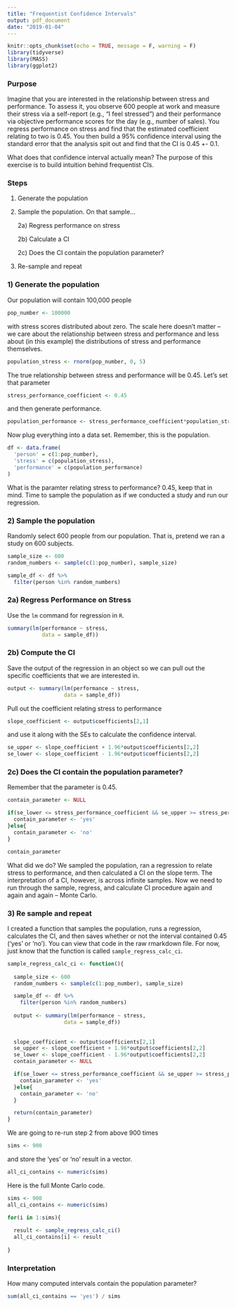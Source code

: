 ```yaml
---
title: "Frequentist Confidence Intervals"
output: pdf_document
date: "2019-01-04"
---
```


```r
knitr::opts_chunk$set(echo = TRUE, message = F, warning = F)
library(tidyverse)
library(MASS)
library(ggplot2)
```

### Purpose 

Imagine that you are interested in the relationship between stress and performance. To assess it, you observe 600 people at work and measure their stress via a self-report (e.g., "I feel stressed") and their performance via objective performance scores for the day (e.g., number of sales). You regress performance on stress and find that the estimated coefficient relating to two is 0.45. You then build a 95% confidence interval using the standard error that the analysis spit out and find that the CI is 0.45 +- 0.1. 

What does that confidence interval actually mean? The purpose of this exercise is to build intuition behind frequentist CIs.

### Steps

1) Generate the population 

2) Sample the population. On that sample...

    2a) Regress performance on stress
    
    2b) Calculate a CI
    
    2c) Does the CI contain the population parameter?
    
3) Re-sample and repeat

### 1) Generate the population

Our population will contain 100,000 people

```r
pop_number <- 100000
```

\noindent with stress scores distributed about zero. The scale here doesn't matter -- we care about the relationship between stress and performance and less about (in this example) the distributions of stress and performance themselves.

```r
population_stress <- rnorm(pop_number, 0, 5)
```

The true relationship between stress and performance will be 0.45. Let's set that parameter

```r
stress_performance_coefficient <- 0.45
```

\noindent and then generate performance.

```r

population_performance <- stress_performance_coefficient*population_stress + rnorm(pop_number, 0, 1)

```

Now plug everything into a data set. Remember, this is the population.

```r
df <- data.frame(
  'person' = c(1:pop_number),
  'stress' = c(population_stress),
  'performance' = c(population_performance)
)

```

What is the paramter relating stress to performance? 0.45, keep that in mind. Time to sample the population as if we conducted a study and run our regression.

### 2) Sample the population

Randomly select 600 people from our population. That is, pretend we ran a study on 600 subjects.

```r
sample_size <- 600
random_numbers <- sample(c(1:pop_number), sample_size)

sample_df <- df %>%
  filter(person %in% random_numbers)

```

### 2a) Regress Performance on Stress

Use the `lm` command for regression in `R`.

```r

summary(lm(performance ~ stress,
           data = sample_df))

```

### 2b) Compute the CI

Save the output of the regression in an object so we can pull out the specific coefficients that we are interested in.

```r

output <- summary(lm(performance ~ stress,
                  data = sample_df))

```

\noindent Pull out the coefficient relating stress to performance

```r
slope_coefficient <- output$coefficients[2,1]
```

\noindent and use it along with the SEs to calculate the confidence interval.

```r
se_upper <- slope_coefficient + 1.96*output$coefficients[2,2]
se_lower <- slope_coefficient - 1.96*output$coefficients[2,2]
```

### 2c) Does the CI contain the population parameter?

Remember that the parameter is 0.45.

```r
contain_parameter <- NULL

if(se_lower <= stress_performance_coefficient && se_upper >= stress_performance_coefficient){
  contain_parameter <- 'yes'
}else{
  contain_parameter <- 'no'
}

contain_parameter

```

What did we do? We sampled the population, ran a regression to relate stress to performance, and then calculated a CI on the slope term. The interpretation of a CI, however, is across infinite samples. Now we need to run through the sample, regress, and calculate CI procedure again and again and again -- Monte Carlo.

### 3) Re sample and repeat

I created a function that samples the population, runs a regression, calculates the CI, and then saves whether or not the interval contained 0.45 ('yes' or 'no'). You can view that code in the raw rmarkdown file. For now, just know that the function is called `sample_regress_calc_ci`.

```r

sample_regress_calc_ci <- function(){
  
  sample_size <- 600
  random_numbers <- sample(c(1:pop_number), sample_size)

  sample_df <- df %>%
    filter(person %in% random_numbers)
  
  output <- summary(lm(performance ~ stress,
                  data = sample_df))
  
  
  slope_coefficient <- output$coefficients[2,1]
  se_upper <- slope_coefficient + 1.96*output$coefficients[2,2]
  se_lower <- slope_coefficient - 1.96*output$coefficients[2,2]
  contain_parameter <- NULL

  if(se_lower <= stress_performance_coefficient && se_upper >= stress_performance_coefficient){
    contain_parameter <- 'yes'
  }else{
    contain_parameter <- 'no'
  }

  return(contain_parameter)
}

```

We are going to re-run step 2 from above 900 times

```r
sims <- 900
```

\noindent and store the 'yes' or 'no' result in a vector.

```r
all_ci_contains <- numeric(sims)
```

Here is the full Monte Carlo code.

```r

sims <- 900
all_ci_contains <- numeric(sims)

for(i in 1:sims){
  
  result <- sample_regress_calc_ci()
  all_ci_contains[i] <- result
  
}

```

### Interpretation

How many computed intervals contain the population parameter?

```r

sum(all_ci_contains == 'yes') / sims

```


